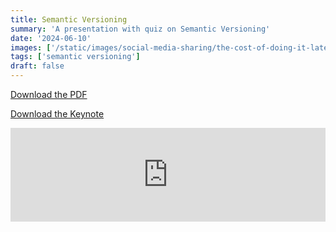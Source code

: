 ```yaml
---
title: Semantic Versioning
summary: 'A presentation with quiz on Semantic Versioning'
date: '2024-06-10'
images: ['/static/images/social-media-sharing/the-cost-of-doing-it-later/linkedIn.png']
tags: ['semantic versioning']
draft: false
---
```


[Download the PDF](/static/semantic-versioning/SemanticVersioning.pdf)

[Download the Keynote](/static/semantic-versioning/SemanticVersioning.key)

<embed
  src="https://drive.google.com/viewerng/viewer?embedded=true&url=https://mikedidomizio-com-dev-mode.vercel.app/static/semantic-versioning/SemanticVersioning.pdf"
  width="100%"
  height={400}
/>
